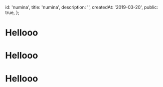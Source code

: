 
  id: 'numina',
  title: 'numina',
  description: '',
  createdAt: '2019-03-20',
  public: true,
};

# Hellooo

# Hellooo

# Hellooo
